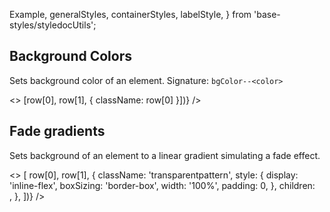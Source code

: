   Example,
  generalStyles,
  containerStyles,
  labelStyle,
} from 'base-styles/styledocUtils';

<Meta title="Style Utilities/Background" />

## Background Colors

Sets background color of an element. Signature: `bgColor--<color>`

<Story name="Background Colors">
  <>
    <TableLayout
      isCSS
      headers={['class', 'description', 'sample']}
      rows={[
        ['bgColor--white', 'Sets background color `var(--color-white)`'],
        ['bgColor--haze', 'Sets background color `var(--color-haze)`'],
        ['bgColor--lightGray', 'Sets background color `var(--color-lightGray)`'],
        ['bgColor--orange', 'Sets background color `var(--color-orange)`'],
        ['bgColor--charcoal', 'Sets background color `var(--color-charcoal)`'],
        ['bgColor--navy', 'Sets background color `var(--color-navy)`'],
        ['bgColor--blue', 'Sets background color `var(--color-blue)`'],
        ['bgColor--aqua', 'Sets background color `var(--color-aqua)`'],
        ['bgColor--gray', 'Sets background color `var(--color-gray)`'],
        ['bgColor--red', 'Sets background color `var(--color-red)`'],
        ['bgColor--purple', 'Sets background color `var(--color-purple)`'],
      ].map((row) => [row[0], row[1], { className: row[0] }])}
    />
  </>
</Story>

## Fade gradients

Sets background of an element to a linear gradient simulating a fade effect.

<Story name="Fade gradients">
  <>
    <TableLayout
      isCSS
      headers={['class', 'description', 'sample']}
      rows={[
        [
          'bgFade--left--white',
          'Sets linear gradient from left (white) to right (transparent)',
        ],
        [
          'bgFade--top--white',
          'Sets linear gradient from top (white) to bottom (transparent)',
        ],
        [
          'bgFade--bottom--white',
          'Sets linear gradient from bottom (white) to top (transparent)',
        ],
        [
          'bgFade--right--white',
          'Sets linear gradient from right (white) to left (transparent)',
        ],
        [
          'bgFade--left--haze',
          'Sets linear gradient from left (haze) to right (transparent)',
        ],
        [
          'bgFade--top--haze',
          'Sets linear gradient from top (haze) to bottom (transparent)',
        ],
        [
          'bgFade--bottom--haze',
          'Sets linear gradient from bottom (haze) to top (transparent)',
        ],
        [
          'bgFade--right--haze',
          'Sets linear gradient from right (haze) to left (transparent)',
        ],
      ].map((row) => [
        row[0],
        row[1],
        {
          className: 'transparentpattern',
          style: {
            display: 'inline-flex',
            boxSizing: 'border-box',
            width: '100%',
            padding: 0,
          },
          children: <div className={row[0]} style={{ width: '100%', height: '52px' }} />,
        },
      ])}
    />
  </>
</Story>
